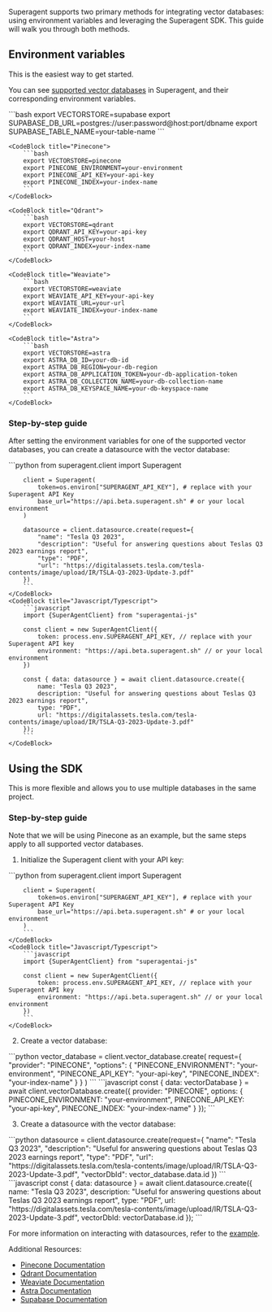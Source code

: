 Superagent supports two primary methods for integrating vector databases: using environment variables and leveraging the Superagent SDK.
This guide will walk you through both methods.

## Environment variables
This is the easiest way to get started.

You can see [supported vector databases](https://docs.superagent.sh/overview/overview/concepts#vector-databases) in Superagent, and their corresponding environment variables.

<CodeBlocks>
    <CodeBlock title="Supabase">
        ```bash
        export VECTORSTORE=supabase
        export SUPABASE_DB_URL=postgres://user:password@host:port/dbname
        export SUPABASE_TABLE_NAME=your-table-name
        ```
    </CodeBlock>

    <CodeBlock title="Pinecone">
        ```bash
        export VECTORSTORE=pinecone
        export PINECONE_ENVIRONMENT=your-environment
        export PINECONE_API_KEY=your-api-key
        export PINECONE_INDEX=your-index-name
        ```
    </CodeBlock>

    <CodeBlock title="Qdrant">
        ```bash
        export VECTORSTORE=qdrant
        export QDRANT_API_KEY=your-api-key
        export QDRANT_HOST=your-host
        export QDRANT_INDEX=your-index-name
        ```
    </CodeBlock>

    <CodeBlock title="Weaviate">
        ```bash
        export VECTORSTORE=weaviate
        export WEAVIATE_API_KEY=your-api-key
        export WEAVIATE_URL=your-url
        export WEAVIATE_INDEX=your-index-name
        ```
    </CodeBlock>

    <CodeBlock title="Astra">
        ```bash
        export VECTORSTORE=astra
        export ASTRA_DB_ID=your-db-id
        export ASTRA_DB_REGION=your-db-region
        export ASTRA_DB_APPLICATION_TOKEN=your-db-application-token
        export ASTRA_DB_COLLECTION_NAME=your-db-collection-name
        export ASTRA_DB_KEYSPACE_NAME=your-db-keyspace-name
        ```
    </CodeBlock>
</CodeBlocks>

### Step-by-step guide
After setting the environment variables for one of the supported vector databases, you can create a datasource with the vector database:

<CodeBlocks>
    <CodeBlock title="Python">           
        ```python
        from superagent.client import Superagent

        client = Superagent(
            token=os.environ["SUPERAGENT_API_KEY"], # replace with your Superagent API Key
            base_url="https://api.beta.superagent.sh" # or your local environment
        )

        datasource = client.datasource.create(request={
            "name": "Tesla Q3 2023",
            "description": "Useful for answering questions about Teslas Q3 2023 earnings report",
            "type": "PDF",
            "url": "https://digitalassets.tesla.com/tesla-contents/image/upload/IR/TSLA-Q3-2023-Update-3.pdf"
        })
        ```
    </CodeBlock>
    <CodeBlock title="Javascript/Typescript">
        ```javascript
        import {SuperAgentClient} from "superagentai-js"

        const client = new SuperAgentClient({
            token: process.env.SUPERAGENT_API_KEY, // replace with your Superagent API key
            environment: "https://api.beta.superagent.sh" // or your local environment
        })

        const { data: datasource } = await client.datasource.create({
            name: "Tesla Q3 2023",
            description: "Useful for answering questions about Teslas Q3 2023 earnings report",
            type: "PDF",
            url: "https://digitalassets.tesla.com/tesla-contents/image/upload/IR/TSLA-Q3-2023-Update-3.pdf"
        });
        ```
    </CodeBlock>
</CodeBlocks>

## Using the SDK

This is more flexible and allows you to use multiple databases in the same project.

### Step-by-step guide

<Callout intent="warn">
    Note that we will be using Pinecone as an example, but the same steps apply to all supported vector databases.
</Callout>
<br/>


1. Initialize the Superagent client with your API key:

<CodeBlocks>
    <CodeBlock title="Python">
        ```python
        from superagent.client import Superagent

        client = Superagent(
            token=os.environ["SUPERAGENT_API_KEY"], # replace with your Superagent API Key
            base_url="https://api.beta.superagent.sh" # or your local environment
        )
        ```
    </CodeBlock>
    <CodeBlock title="Javascript/Typescript">
        ```javascript
        import {SuperAgentClient} from "superagentai-js"

        const client = new SuperAgentClient({
            token: process.env.SUPERAGENT_API_KEY, // replace with your Superagent API key
            environment: "https://api.beta.superagent.sh" // or your local environment
        })
        ```
    </CodeBlock>
</CodeBlocks>



2. Create a vector database:

<CodeBlocks>
    <CodeBlock title="Python">           
        ```python
        vector_database = client.vector_database.create(
            request={
                "provider": "PINECONE",
                "options": {
                    "PINECONE_ENVIRONMENT": "your-environment",
                    "PINECONE_API_KEY": "your-api-key",
                    "PINECONE_INDEX": "your-index-name"
                }
            }   
        )
        ```
    </CodeBlock>
    <CodeBlock title="Javascript/Typescript">
        ```javascript
        const { data: vectorDatabase } = await client.vectorDatabase.create({
            provider: "PINECONE",
            options: {
                PINECONE_ENVIRONMENT: "your-environment",
                PINECONE_API_KEY: "your-api-key",
                PINECONE_INDEX: "your-index-name"
            }
        });
        ```
    </CodeBlock>
</CodeBlocks>

3. Create a datasource with the vector database:
<CodeBlocks>
    <CodeBlock title="Python">           
       ```python
        datasource = client.datasource.create(request={
            "name": "Tesla Q3 2023",
            "description": "Useful for answering questions about Teslas Q3 2023 earnings report",
            "type": "PDF",
            "url": "https://digitalassets.tesla.com/tesla-contents/image/upload/IR/TSLA-Q3-2023-Update-3.pdf",
            "vectorDbId": vector_database.data.id
        })
        ```
    </CodeBlock>
    <CodeBlock title="Javascript/Typescript">
      ```javascript
        const { data: datasource } = await client.datasource.create({
            name: "Tesla Q3 2023",
            description: "Useful for answering questions about Teslas Q3 2023 earnings report",
            type: "PDF",
            url: "https://digitalassets.tesla.com/tesla-contents/image/upload/IR/TSLA-Q3-2023-Update-3.pdf",
            vectorDbId: vectorDatabase.id
        });
    ```
    </CodeBlock>
</CodeBlocks>

For more information on interacting with datasources, refer to the [example](https://docs.superagent.sh/overview/getting-started/chat-with-datasources).

Additional Resources:
- [Pinecone Documentation](https://docs.pinecone.io/docs/quickstart)
- [Qdrant Documentation](https://qdrant.tech/documentation/quick-start/)
- [Weaviate Documentation](https://weaviate.io/developers/wcs/quickstart)
- [Astra Documentation](https://docs.datastax.com/en/astra-serverless/docs/manage/org/manage-tokens.html)
- [Supabase Documentation](https://supabase.com/docs/guides/database/extensions/pgvector)

